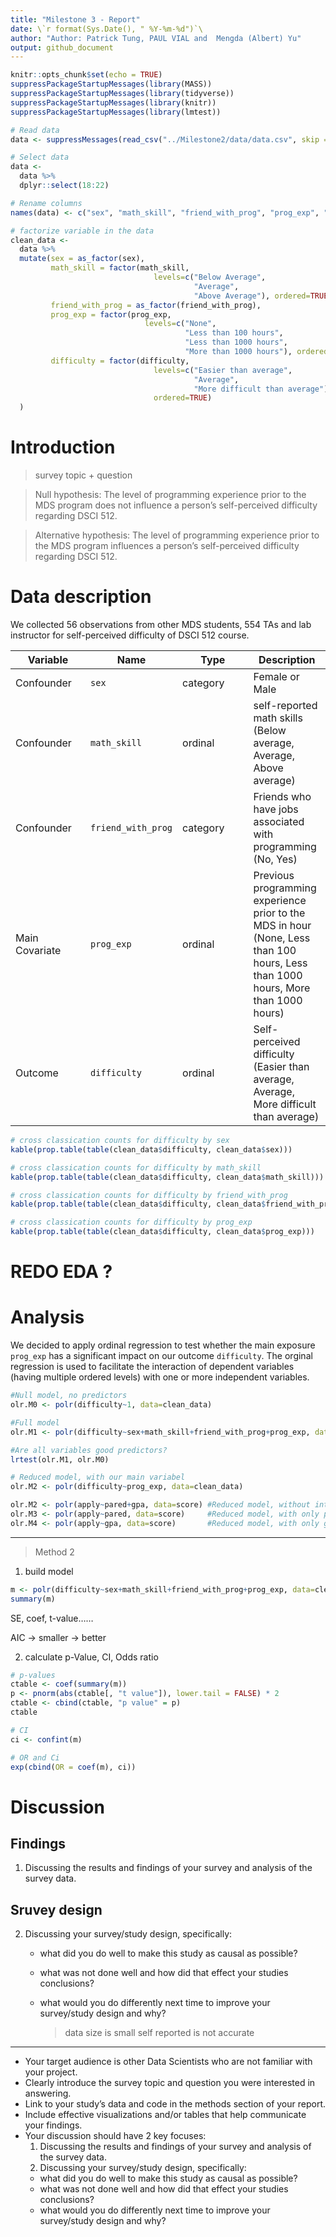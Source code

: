 ```yaml
---
title: "Milestone 3 - Report"
date: \`r format(Sys.Date(), " %Y-%m-%d")`\
author: "Author: Patrick Tung, PAUL VIAL and  Mengda (Albert) Yu"
output: github_document
---
```


```r
knitr::opts_chunk$set(echo = TRUE)
suppressPackageStartupMessages(library(MASS))
suppressPackageStartupMessages(library(tidyverse))
suppressPackageStartupMessages(library(knitr))
suppressPackageStartupMessages(library(lmtest))
```

```r
# Read data
data <- suppressMessages(read_csv("../Milestone2/data/data.csv", skip = 2))

# Select data 
data <-  
  data %>% 
  dplyr::select(18:22)

# Rename columns 
names(data) <- c("sex", "math_skill", "friend_with_prog", "prog_exp", "difficulty")

# factorize variable in the data
clean_data <- 
  data %>%
  mutate(sex = as_factor(sex),
         math_skill = factor(math_skill,
                                levels=c("Below Average",
                                         "Average",
                                         "Above Average"), ordered=TRUE),
         friend_with_prog = as_factor(friend_with_prog),
         prog_exp = factor(prog_exp,
                              levels=c("None",
                                       "Less than 100 hours",
                                       "Less than 1000 hours",
                                       "More than 1000 hours"), ordered=TRUE),
         difficulty = factor(difficulty,
                                levels=c("Easier than average",
                                         "Average",
                                         "More difficult than average"),
                                ordered=TRUE)
  )

```

# Introduction 


> survey topic + question

> Null hypothesis: The level of programming experience prior to the MDS program does not influence a person's self-perceived difficulty regarding DSCI 512.

> Alternative hypothesis: The level of programming experience prior to the MDS program influences a person's self-perceived difficulty regarding DSCI 512.


# Data description 

We collected 56 observations from other MDS students, 554 TAs and lab instructor for self-perceived difficulty of DSCI 512 course. 

| Variable | Name | Type | Description |
|---|---|---|---|
| Confounder | `sex` | category | Female or Male |
| Confounder | `math_skill` | ordinal | self-reported math skills (Below average, Average, Above average) |
| Confounder | `friend_with_prog` |  category | Friends who have jobs associated with programming (No, Yes)|
| Main Covariate | `prog_exp` | ordinal | Previous programming experience prior to the MDS in hour (None, Less than 100 hours, Less than 1000 hours, More than 1000 hours) |
| Outcome | `difficulty` | ordinal | Self-perceived difficulty (Easier than average, Average, More difficult than average) | 

```r
# cross classication counts for difficulty by sex 
kable(prop.table(table(clean_data$difficulty, clean_data$sex)))

# cross classication counts for difficulty by math_skill 
kable(prop.table(table(clean_data$difficulty, clean_data$math_skill)))

# cross classication counts for difficulty by friend_with_prog 
kable(prop.table(table(clean_data$difficulty, clean_data$friend_with_prog)))

# cross classication counts for difficulty by prog_exp 
kable(prop.table(table(clean_data$difficulty, clean_data$prog_exp)))
```


# REDO EDA ?


# Analysis 

We decided to apply ordinal regression to test whether the main exposure `prog_exp` has a significant impact on our outcome `difficulty`. The orginal regression is used to facilitate the interaction of dependent variables (having multiple ordered levels) with one or more independent variables.

```r
#Null model, no predictors
olr.M0 <- polr(difficulty~1, data=clean_data)   
```


```r
#Full model
olr.M1 <- polr(difficulty~sex+math_skill+friend_with_prog+prog_exp, data=clean_data)
```


```r
#Are all variables good predictors?
lrtest(olr.M1, olr.M0)
```

```r
# Reduced model, with our main variabel 
olr.M2 <- polr(difficulty~prog_exp, data=clean_data)
```

```r
olr.M2 <- polr(apply~pared+gpa, data=score) #Reduced model, without interaction.
olr.M3 <- polr(apply~pared, data=score)     #Reduced model, with only pared.
olr.M4 <- polr(apply~gpa, data=score)       #Reduced model, with only gpa.
```


----

> Method 2 


1. build model 


```r
m <- polr(difficulty~sex+math_skill+friend_with_prog+prog_exp, data=clean_data, Hess=TRUE)
summary(m)
```

SE, coef, t-value......

AIC -> smaller -> better 


2. calculate p-Value, CI, Odds ratio

```r
# p-values 
ctable <- coef(summary(m))
p <- pnorm(abs(ctable[, "t value"]), lower.tail = FALSE) * 2
ctable <- cbind(ctable, "p value" = p)
ctable
```

```r
# CI 
ci <- confint(m)
```

```r
# OR and Ci
exp(cbind(OR = coef(m), ci))
```


# Discussion 

## Findings
  1. Discussing the results and findings of your survey and analysis of the survey data.
  
  
## Sruvey design 
2. Discussing your survey/study design, specifically:
    - what did you do well to make this study as causal as possible?
    - what was not done well and how did that effect your studies conclusions?
    - what would you do differently next time to improve your survey/study design and why?
    
      > data size is small 
  > self reported is not accurate 

---



- Your target audience is other Data Scientists who are not familiar with your project.
- Clearly introduce the survey topic and question you were interested in answering.
- Link to your study's data and code in the methods section of your report.
- Include effective visualizations and/or tables that help communicate your findings.
- Your discussion should have 2 key focuses:
  1. Discussing the results and findings of your survey and analysis of the survey data.
  2. Discussing your survey/study design, specifically:
    - what did you do well to make this study as causal as possible?
    - what was not done well and how did that effect your studies conclusions?
    - what would you do differently next time to improve your survey/study design and why?